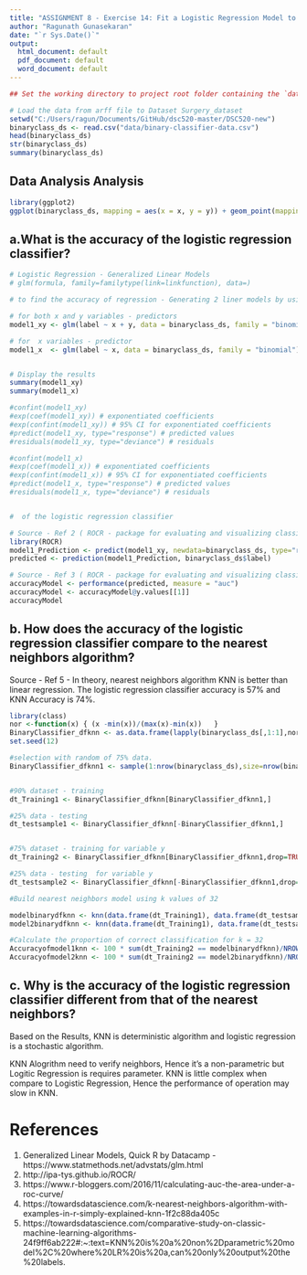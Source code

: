 ```yaml
--- 
title: "ASSIGNMENT 8 - Exercise 14: Fit a Logistic Regression Model to Previous Dataset"
author: "Ragunath Gunasekaran"
date: "`r Sys.Date()`"
output:
  html_document: default
  pdf_document: default
  word_document: default
---
```



```r
## Set the working directory to project root folder containing the `data` directory

# Load the data from arff file to Dataset Surgery_dataset
setwd("C:/Users/ragun/Documents/GitHub/dsc520-master/DSC520-new")
binaryclass_ds <- read.csv("data/binary-classifier-data.csv")
head(binaryclass_ds)
str(binaryclass_ds)
summary(binaryclass_ds)
```

##  Data Analysis Analysis

```r
library(ggplot2)
ggplot(binaryclass_ds, mapping = aes(x = x, y = y)) + geom_point(mapping = aes(colour = y)) 
```

##  a.What is the accuracy of the logistic regression classifier?


```r
# Logistic Regression - Generalized Linear Models
# glm(formula, family=familytype(link=linkfunction), data=)

# to find the accuracy of regression - Generating 2 liner models by using GLM

# for both x and y variables - predictors
model1_xy <- glm(label ~ x + y, data = binaryclass_ds, family = "binomial")

# for  x variables - predictor
model1_x  <- glm(label ~ x, data = binaryclass_ds, family = "binomial")


# Display the results
summary(model1_xy)
summary(model1_x)

#confint(model1_xy)
#exp(coef(model1_xy)) # exponentiated coefficients
#exp(confint(model1_xy)) # 95% CI for exponentiated coefficients
#predict(model1_xy, type="response") # predicted values
#residuals(model1_xy, type="deviance") # residuals

#confint(model1_x)
#exp(coef(model1_x)) # exponentiated coefficients
#exp(confint(model1_x)) # 95% CI for exponentiated coefficients
#predict(model1_x, type="response") # predicted values
#residuals(model1_x, type="deviance") # residuals


#  of the logistic regression classifier 

# Source - Ref 2 ( ROCR - package for evaluating and visualizing classifier performance)
library(ROCR)
model1_Prediction <- predict(model1_xy, newdata=binaryclass_ds, type="response")
predicted <- prediction(model1_Prediction, binaryclass_ds$label)

# Source - Ref 3 ( ROCR - package for evaluating and visualizing classifier performance)
accuracyModel <- performance(predicted, measure = "auc")
accuracyModel <- accuracyModel@y.values[[1]]
accuracyModel


```

## b. How does the accuracy of the logistic regression classifier compare to the nearest neighbors algorithm?

Source - Ref 5 - In theory, nearest neighbors algorithm KNN is better than linear regression. The logistic regression classifier accuracy is 57% and KNN Accuracy is 74%.


```r
library(class)
nor <-function(x) { (x -min(x))/(max(x)-min(x))   }
BinaryClassifier_dfknn <- as.data.frame(lapply(binaryclass_ds[,1:1],nor))
set.seed(12)

#selection with random of 75% data.
BinaryClassifier_dfknn1 <- sample(1:nrow(binaryclass_ds),size=nrow(binaryclass_ds)*0.9,replace = FALSE) 


#90% dataset - training
dt_Training1 <- BinaryClassifier_dfknn[BinaryClassifier_dfknn1,]

#25% data - testing
dt_testsample1 <- BinaryClassifier_dfknn[-BinaryClassifier_dfknn1,]


#75% dataset - training for variable y
dt_Training2 <- BinaryClassifier_dfknn[BinaryClassifier_dfknn1,drop=TRUE]

#25% data - testing  for variable y
dt_testsample2 <- BinaryClassifier_dfknn[-BinaryClassifier_dfknn1,drop=TRUE]

#Build nearest neighbors model using k values of 32

modelbinarydfknn <- knn(data.frame(dt_Training1), data.frame(dt_testsample1), cl=dt_Training2, k=32)
model2binarydfknn <- knn(data.frame(dt_Training1), data.frame(dt_testsample1), cl=dt_Training2, k=33)

#Calculate the proportion of correct classification for k = 32
Accuracyofmodel1knn <- 100 * sum(dt_Training2 == modelbinarydfknn)/NROW(dt_testsample2)
Accuracyofmodel2knn <- 100 * sum(dt_Training2 == model2binarydfknn)/NROW(dt_testsample2)

```

## c. Why is the accuracy of the logistic regression classifier different from that of the nearest neighbors?

Based on the Results, KNN is deterministic algorithm and logistic regression is a stochastic algorithm. 

KNN Alogrithm need to verify neighbors, Hence it's a non-parametric but Logitic Regression is requires parameter.
KNN is little complex when compare to Logistic Regression, Hence the performance of operation may slow in KNN.


# References
1.  Generalized Linear Models,  Quick R by Datacamp - https://www.statmethods.net/advstats/glm.html
2.  http://ipa-tys.github.io/ROCR/
3.  https://www.r-bloggers.com/2016/11/calculating-auc-the-area-under-a-roc-curve/
4.  https://towardsdatascience.com/k-nearest-neighbors-algorithm-with-examples-in-r-simply-explained-knn-1f2c88da405c
5.  https://towardsdatascience.com/comparative-study-on-classic-machine-learning-algorithms-24f9ff6ab222#:~:text=KNN%20is%20a%20non%2Dparametric%20model%2C%20where%20LR%20is%20a,can%20only%20output%20the%20labels.

